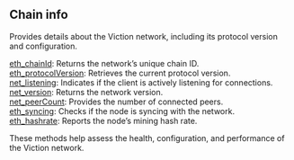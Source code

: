 
<Meta
  title="Viction chain info| dRPC"
/>

## Chain info

Provides details about the Viction network, including its protocol version and configuration.

[eth_chainId](/viction-api/chaininfo/eth_chainId):  Returns the network’s unique chain ID. \
[eth_protocolVersion](/viction-api/chaininfo/eth_protocolVersion):  Retrieves the current protocol version. \
[net_listening](/viction-api/chaininfo/net_listening): Indicates if the client is actively listening for connections. \
[net_version](/viction-api/chaininfo/net_version): Returns the network version.  \
[net_peerCount](/viction-api/chaininfo/net_peerCount): Provides the number of connected peers. \
[eth_syncing](/viction-api/chaininfo/eth_syncing): Checks if the node is syncing with the network.  \
[eth_hashrate](/viction-api/chaininfo/eth_hashrate):  Reports the node’s mining hash rate.

These methods help assess the health, configuration, and performance of the Viction network.

<Space h={16} />
<GetStarted />
